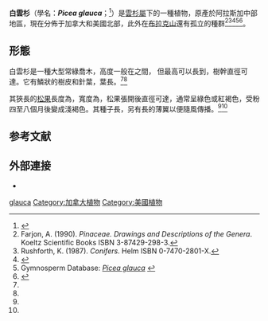 {{Speciesbox
| name = 白雲杉
| status = LC
| status_system = IUCN3.1
| image = Picea glauca Fairbanks.jpg
| image_caption = 阿拉斯加[[費爾班克斯_(阿拉斯加州)|費爾班克斯]]的白雲杉
| genus = Picea
| species = glauca
| authority = (Moench) Voss
| range_map          = Picea glauca levila.PNG
| range_map_caption  = 自然分佈範圍
| synonyms = 
{{hidden begin|toggle=left}}
* ''Abies alba'' (Aiton) Michx. nom. illeg.
* ''Abies arctica'' A.Murray bis
* ''Abies canadensis'' Mill.
* ''Abies coerulea ''Lodd. ex J.Forbes
* ''Abies laxa'' (Münchh.) K.Koch
* ''Abies rubra'' var. ''violacea'' Loudon
* ''Abies virescens'' R.Hinterh. & J.Hinterh.
* ''Picea acutissima'' Beissn.
* ''Picea alba'' (Aiton) Link
* ''Picea canadensis'' (Mill.) Britton, Sterns & Poggenb. nom. illeg.
* ''Picea coerulea'' (Lodd. ex J.Forbes) Link
* ''Picea laxa'' Sarg.
* ''Picea tschugatskoyae'' Carrière nom. inval.
* ''Pinus abies'' var. ''laxa'' Münchh.
* ''Pinus alba'' Aiton
* ''Pinus canadensis'' Du Roi nom. illeg.
* ''Pinus coerulea'' Lodd. ex Loudon nom. inval.
* ''Pinus glauca'' Moench
* ''Pinus laxa'' (Münchh.) Ehrh.
* ''Pinus tetragona'' Moench
* ''Pinus virescens'' Neilr. nom. inval.
{{hidden end}}
| synonyms_ref       = <ref>{{cite web|url=http://www.theplantlist.org/tpl/record/kew-2563473|title=The Plant List: A Working List of All Plant Species|access-date=2017-02-06|archive-date=2021-09-28|archive-url=https://web.archive.org/web/20210928225534/http://www.theplantlist.org/tpl/record/kew-2563473|dead-url=no}}</ref>
}}

'''白雲杉'''（學名：'''''Picea glauca'''''；{{lang-en|White spruce}}<ref>{{PLANTS|id=PIGL|taxon=Picea glauca|accessdate=2 October 2015}}</ref>）是[[雲杉屬|雲杉屬]]下的一種植物，原產於阿拉斯加中部地區，現在分佈于加拿大和美國北部，此外在[[布拉克山|布拉克山]]還有孤立的種群<ref name=farjon>Farjon, A. (1990). ''Pinaceae. Drawings and Descriptions of the Genera''. Koeltz Scientific Books ISBN 3-87429-298-3.</ref><ref name=rushforthc>Rushforth, K. (1987). ''Conifers''. Helm ISBN 0-7470-2801-X.</ref><ref>{{IUCN2006|assessor=Conifer Specialist Group|year=1998|id=42323|title=Picea glauca|downloaded=12 May 2006}}</ref><ref>Gymnosperm Database: [http://www.conifers.org/pi/pic/glauca.htm ''Picea glauca''] {{Wayback|url=http://www.conifers.org/pi/pic/glauca.htm |date=20060519124232 }}</ref><ref>{{eFloras|1|233500910|Picea glauca}}</ref>。

==形態==
{{Stack|[[File:Picea_glauca_UGA.jpg|thumb]]
[[File:Picea_glauca_seeds_pigl_001_php.jpg|thumb]]|clear=false|float=right}}
白雲杉是一種大型常綠喬木，高度一般在{{Convert|15|to|30|m|ft|round=5|abbr=on}}之間， 但最高可以長到{{Convert|40|m|ft|round=5|abbr=on}}，樹幹直徑可達{{Convert|1|m|ft|abbr=on}}。它有鱗狀的樹皮和針葉，葉長{{Convert|12|to|20|mm|in|frac=16|abbr=on}}。<ref name=farjon /><ref name=rushforthc />

其狹長的[[松果|松果]]長度為{{Convert|3|to|7|cm|in|frac=4|abbr=on}}，寬度為{{convert|1.5|cm|in|frac=8|abbr=on}}，松果張開後直徑可達{{Convert|2.5|cm|in|frac=8|abbr=on}}，通常呈綠色或紅褐色，受粉四至八個月後變成淺褐色。其種子長{{Convert|2|to|3|mm|in|frac=32|abbr=on}}，另有{{Convert|5|to|8|mm|in|frac=32|abbr=on}}長的薄翼以便隨風傳播。<ref name=farjon /><ref name=rushforthc />

==参考文献==
{{reflist}}

== 外部連接 ==

*{{commonscat-inline|Picea glauca}}
{{Taxonbar|from=Q128116}}

[[Category:雲杉屬|glauca]]
[[Category:加拿大植物|Category:加拿大植物]]
[[Category:美國植物|Category:美國植物]]